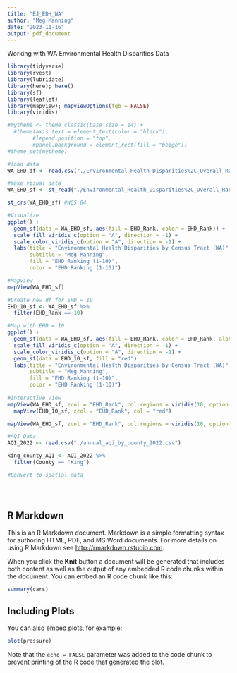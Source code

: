 ```yaml
---
title: "EJ_EDH_WA"
author: "Meg Manning"
date: "2023-11-16"
output: pdf_document
---
```


Working with WA Environmental Health Disparities Data

```r
library(tidyverse)
library(rvest)
library(lubridate)
library(here); here()
library(sf)
library(leaflet)
library(mapview); mapviewOptions(fgb = FALSE)
library(viridis)

#mytheme <- theme_classic(base_size = 14) +
  #theme(axis.text = element_text(color = "black"), 
        #legend.position = "top",
        #panel.background = element_rect(fill = "beige"))
#theme_set(mytheme)

#load data 
WA_EHD_df <- read.csv("./Environmental_Health_Disparities%2C_Overall_Ranking_(Current_Version).csv")

#make visual data
WA_EHD_sf <- st_read("./Environmental_Health_Disparities%2C_Overall_Ranking_(Current_Version)/EHD.shp")

st_crs(WA_EHD_sf) #WGS 84

#Visualize 
ggplot() +
  geom_sf(data = WA_EHD_sf, aes(fill = EHD_Rank, color = EHD_Rank)) +
  scale_fill_viridis_c(option = "A", direction = -1) +
  scale_color_viridis_c(option = "A", direction = -1) + 
  labs(title = "Environmental Health Disparities by Census Tract (WA)",
       subtitle = "Meg Manning",
       fill = "EHD Ranking (1-10)",
       color = "EHD Ranking (1-10)")

#Mapview
mapView(WA_EHD_sf)

#Create new df for EHD = 10
EHD_10_sf <- WA_EHD_sf %>%
  filter(EHD_Rank == 10)

#Map with EHD = 10
ggplot() +
  geom_sf(data = WA_EHD_sf, aes(fill = EHD_Rank, color = EHD_Rank, alpha = 0.2)) +
  scale_fill_viridis_c(option = "A", direction = -1) +
  scale_color_viridis_c(option = "A", direction = -1) +
  geom_sf(data = EHD_10_sf, fill = "red")
  labs(title = "Environmental Health Disparities by Census Tract (WA)",
       subtitle = "Meg Manning",
       fill = "EHD Ranking (1-10)",
       color = "EHD Ranking (1-10)")
  
#Interactive view
mapView(WA_EHD_sf, zcol = "EHD_Rank", col.regions = viridis(10, option = "A", direction = -1)) +
  mapView(EHD_10_sf, zcol = "EHD_Rank", col = "red")

mapView(WA_EHD_sf, zcol = "EHD_Rank", col.regions = viridis(10, option = "A", direction = -1))

#AQI Data 
AQI_2022 <- read.csv("./annual_aqi_by_county_2022.csv")

king_county_AQI <- AQI_2022 %>%
  filter(County == "King")

#Convert to spatial data 





```

## R Markdown

This is an R Markdown document. Markdown is a simple formatting syntax for authoring HTML, PDF, and MS Word documents. For more details on using R Markdown see <http://rmarkdown.rstudio.com>.

When you click the **Knit** button a document will be generated that includes both content as well as the output of any embedded R code chunks within the document. You can embed an R code chunk like this:

```r
summary(cars)
```

## Including Plots

You can also embed plots, for example:

```r
plot(pressure)
```

Note that the `echo = FALSE` parameter was added to the code chunk to prevent printing of the R code that generated the plot.
